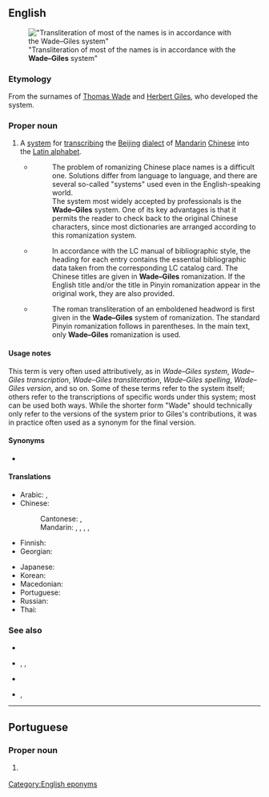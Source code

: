 ==English==
{{Wikipedia|Wade–Giles}}
{{commonscat|Wade–Giles}}
[[File:Txu-pclmaps-oclc-6654394-chungking-nh-48.jpg|thumb|"Transliteration of most of the names is in accordance with the '''Wade–Giles''' system"]]

===Etymology===
From the surnames of [[w:Thomas Wade|Thomas Wade]] and [[w:Herbert Giles|Herbert Giles]], who developed the system.

===Proper noun===
{{en-proper noun}}

# A [[system]] for [[transcribing]] the [[Beijing]] [[dialect]] of [[Mandarin]] [[Chinese]] into the [[Latin alphabet]].
#* {{quote-book
|en
|url=https://archive.org/details/understandingmod0000unse/
|year=1969
|title=Understanding Modern China
|editor={{w|Joseph Kitagawa}}
|publisher={{w|Quadrangle Books}}
|page=[https://archive.org/details/understandingmod0000unse/page/7 7]}}
#*:The problem of romanizing Chinese place names is a difficult one. Solutions differ from language to language, and there are several so-called "systems" used even in the English-speaking world.<br>The system most widely accepted by professionals is the '''Wade–Giles''' system. One of its key advantages is that it permits the reader to check back to the original Chinese characters, since most dictionaries are arranged according to this romanization system.
#* {{quote-book
|en
|url=https://archive.org/details/chineseenglishen0000libr/
|year=1977
|title=Chinese-English and English-Chinese Dictionaries in the Library of Congress
|editor=Robert Dunn
|publisher={{w|Library of Congress}}
|page=[https://archive.org/details/chineseenglishen0000libr/page/n10 vii]}}
#*:In accordance with the LC manual of bibliographic style, the heading for each entry contains the essential bibliographic data taken from the corresponding LC catalog card. The Chinese titles are given in '''Wade–Giles''' romanization. If the English title and/or the title in Pinyin romanization appear in the original work, they are also provided.
#* {{quote-book
|en
|url=https://archive.org/details/MysticTerms/volume1/
|year=2003
|author=John Davidson
|title=A Treasury of Mystic Terms
|volume=1
|publisher=Science of the Soul Research Centre
|ISBN=81-901731-0-3
|page=xxxii
|pageurl=https://archive.org/details/MysticTerms/volume1/page/n31/}}
#*:The roman transliteration of an emboldened headword is first given in the '''Wade–Giles''' system of romanization. The standard Pinyin romanization follows in parentheses. In the main text, only '''Wade–Giles''' romanization is used.

====Usage notes====
This term is very often used attributively, as in ''Wade–Giles system'', ''Wade–Giles transcription'', ''Wade–Giles transliteration'', ''Wade–Giles spelling'', ''Wade–Giles version'', and so on. Some of these terms refer to the system itself; others refer to the transcriptions of specific words under this system; most can be used both ways. While the shorter form "Wade" should technically only refer to the versions of the system prior to Giles's contributions, it was in practice often used as a synonym for the final version.

====Synonyms====
* {{l|en|Wade}}

====Translations====
{{trans-top|transcription system for Mandarin}}
* Arabic: {{t|ar|وَيْد–جَيْلْز|m}}, {{t|ar|وِيد–جِيلْز|m}}
* Chinese:
*: Cantonese: {{t|yue|威妥瑪拼音}}, {{t|yue|威妥玛拼音|tr=wai1 to5 maa5 ping3 jam1}}
*: Mandarin: {{t+|cmn|威妥瑪拼音|sc=Hani}}, {{t+|cmn|威妥玛拼音|tr=Wēi-Tuǒmǎ pīnyīn|sc=Hani}}, {{t|cmn|威翟式拼音|tr=Wēidí shì pīnyīn|sc=Hani}}, {{t|cmn|韋氏拼音|sc=Hani}}, {{t|cmn|韦氏拼音|tr=Wéi shì pīnyīn|sc=Hani}}
* Finnish: {{t|fi|Wade-Giles-[[järjestelmä]]}}
* Georgian: {{t|ka|ვეიდ-ჯაილზი|sc=Geor}}
{{trans-mid}}
* Japanese: {{t+|ja|ウェード式|tr=Wēdo-shiki}}
* Korean: {{t|ko|^웨이드-^자일스}}
* Macedonian: {{t|mk|Вејд-Џајлс}}
* Portuguese: {{t+|pt|Wade-Giles|m}}
* Russian: {{t|ru|Уэ́йд-Джа́йлз|m}}
* Thai: {{t+|th|เวด-ไจลส์|tr=wêet-jai}}
{{trans-bottom}}

===See also===
* {{l|en|Gwoyeu Romatzyh}}
* {{l|en|Pinyin}}, {{l|en|Hanyu Pinyin}}, {{l|en|Tongyong Pinyin}}
* {{l|en|Yale}}
* {{l|en|Bopomofo}}, {{l|en|Zhuyin fuhao}}

[[Category:English eponyms]]

----

==Portuguese==

===Proper noun===
{{pt-proper noun|m}}

# {{l|en|Wade-Giles}} {{gloss|transcription system for Mandarin}}

{{topics|pt|Writing systems}}